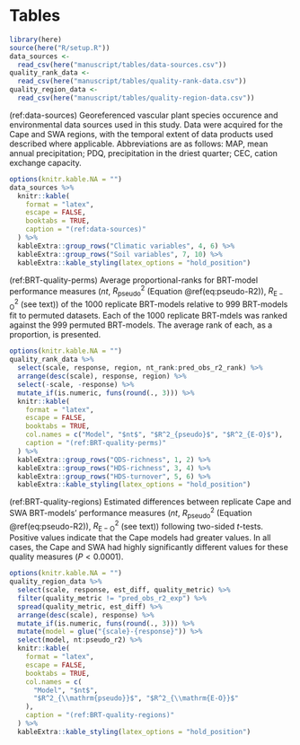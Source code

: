 \clearpage

# Tables {-}

```r
library(here)
source(here("R/setup.R"))
data_sources <- 
  read_csv(here("manuscript/tables/data-sources.csv"))
quality_rank_data <- 
  read_csv(here("manuscript/tables/quality-rank-data.csv"))
quality_region_data <- 
  read_csv(here("manuscript/tables/quality-region-data.csv"))
```

(ref:data-sources) Georeferenced vascular plant species occurence and environmental data sources used in this study. Data were acquired for the Cape and SWA regions, with the temporal extent of data products used described where applicable. Abbreviations are as follows: MAP, mean annual precipitation; PDQ, precipitation in the driest quarter; CEC, cation exchange capacity.

```r
options(knitr.kable.NA = "")
data_sources %>%
  knitr::kable(
    format = "latex",
    escape = FALSE,
    booktabs = TRUE,
    caption = "(ref:data-sources)"
  ) %>%
  kableExtra::group_rows("Climatic variables", 4, 6) %>%
  kableExtra::group_rows("Soil variables", 7, 10) %>%
  kableExtra::kable_styling(latex_options = "hold_position")
```

<!--NOTE: might incorportate these tables 2 & 3's data into figure captions directly-->

(ref:BRT-quality-perms) Average proportional-ranks for BRT-model performance measures ($nt$, $R_{\mathrm{pseudo}}^2$ (Equation \@ref(eq:pseudo-R2)), $R_{\mathrm{E-O}}^2$ (see text)) of the 1000 replicate BRT-models relative to 999 BRT-models fit to permuted datasets. Each of the 1000 replicate BRT-mdels was ranked against the 999 permuted BRT-models. The average rank of each, as a proportion, is presented.

```r
options(knitr.kable.NA = "")
quality_rank_data %>%
  select(scale, response, region, nt_rank:pred_obs_r2_rank) %>%
  arrange(desc(scale), response, region) %>%
  select(-scale, -response) %>%
  mutate_if(is.numeric, funs(round(., 3))) %>%
  knitr::kable(
    format = "latex",
    escape = FALSE,
    booktabs = TRUE,
    col.names = c("Model", "$nt$", "$R^2_{pseudo}$", "$R^2_{E-O}$"),
    caption = "(ref:BRT-quality-perms)"
  ) %>%
  kableExtra::group_rows("QDS-richness", 1, 2) %>%
  kableExtra::group_rows("HDS-richness", 3, 4) %>%
  kableExtra::group_rows("HDS-turnover", 5, 6) %>%
  kableExtra::kable_styling(latex_options = "hold_position")
```

(ref:BRT-quality-regions) Estimated differences between replicate Cape and SWA BRT-models' performance measures ($nt$, $R^2_{\mathrm{pseudo}}$ (Equation \@ref(eq:pseudo-R2)), $R^2_{\mathrm{E-O}}$ (see text)) following two-sided $t$-tests. Positive values indicate that the Cape models had greater values. In all cases, the Cape and SWA had highly significantly different values for these quality measures ($P < 0.0001$).

```r
options(knitr.kable.NA = "")
quality_region_data %>%
  select(scale, response, est_diff, quality_metric) %>%
  filter(quality_metric != "pred_obs_r2_exp") %>%
  spread(quality_metric, est_diff) %>%
  arrange(desc(scale), response) %>%
  mutate_if(is.numeric, funs(round(., 3))) %>%
  mutate(model = glue("{scale}-{response}")) %>%
  select(model, nt:pseudo_r2) %>%
  knitr::kable(
    format = "latex",
    escape = FALSE,
    booktabs = TRUE,
    col.names = c(
      "Model", "$nt$", 
      "$R^2_{\\mathrm{pseudo}}$", "$R^2_{\\mathrm{E-O}}$"
    ),
    caption = "(ref:BRT-quality-regions)"
  ) %>%
  kableExtra::kable_styling(latex_options = "hold_position")
```
